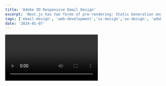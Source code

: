 ```yaml
---
title: 'Adobe XD Responsive Email Design'
excerpt: 'Next.js has two forms of pre-rendering: Static Generation and Server-side Rendering. The difference is in when it generates the HTML for a page.'
tags: ['email-design', 'web-development','ui-design','ux-design', 'adobe-xd']
date: '2024-01-07'
---
```


  <Video id="xTrihbTEXpM" />

Yet another tutorial using adobe XD, enjoy.

Like, Share and comment and click the bell icon for notifications.
Thank you for watching.

Click the link below to view my previous videos.

👉 <a href="https://www.youtube.com/watch?v=QAEEufrH7ZQ" target="_blank">Adobe XD Responsive Email Design</a>
👉 <a href="https://www.youtube.com/watch?v=QAEEufrH7ZQ" target="_blank">Dark mode with Adobe XD</a>


